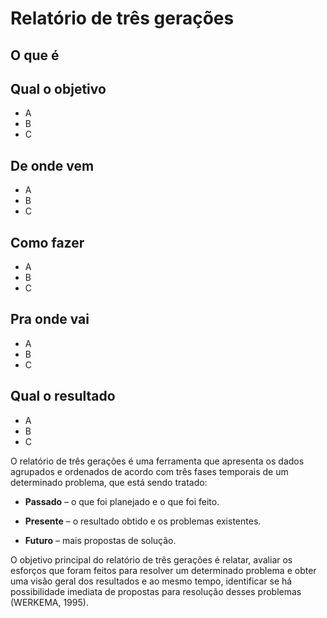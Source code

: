 # Relatório de três gerações

## O que é {-}

## Qual o objetivo {-}

- A
- B
- C

## De onde vem {-}

- A
- B
- C

## Como fazer {-}

- A
- B
- C

## Pra onde vai {-}

- A
- B
- C

## Qual o resultado {-}

- A
- B
- C

O relatório de três gerações é uma ferramenta que apresenta os dados agrupados e ordenados de acordo com três fases temporais de um determinado problema, que está sendo tratado:

- **Passado** – o que foi planejado e o que foi feito.

- **Presente** – o resultado obtido e os problemas existentes.

- **Futuro** – mais propostas de solução.

O objetivo principal do relatório de três gerações é relatar, avaliar os esforços que foram feitos para resolver um determinado problema e obter uma visão geral dos resultados e ao mesmo tempo, identificar se há possibilidade imediata de propostas para resolução desses problemas (WERKEMA, 1995).
